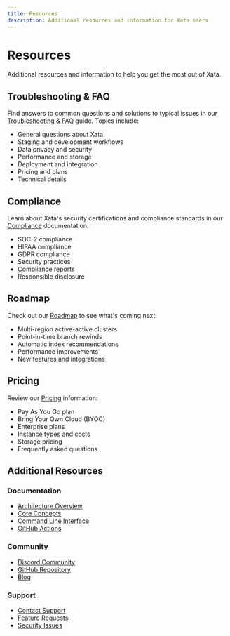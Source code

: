 ```yaml
---
title: Resources
description: Additional resources and information for Xata users
---
```


# Resources

Additional resources and information to help you get the most out of Xata.

## Troubleshooting & FAQ

Find answers to common questions and solutions to typical issues in our [Troubleshooting & FAQ](/resources/troubleshooting) guide. Topics include:

- General questions about Xata
- Staging and development workflows
- Data privacy and security
- Performance and storage
- Deployment and integration
- Pricing and plans
- Technical details

## Compliance

Learn about Xata's security certifications and compliance standards in our [Compliance](/resources/compliance) documentation:

- SOC-2 compliance
- HIPAA compliance
- GDPR compliance
- Security practices
- Compliance reports
- Responsible disclosure

## Roadmap

Check out our [Roadmap](/resources/roadmap) to see what's coming next:

- Multi-region active-active clusters
- Point-in-time branch rewinds
- Automatic index recommendations
- Performance improvements
- New features and integrations

## Pricing

Review our [Pricing](/resources/pricing) information:

- Pay As You Go plan
- Bring Your Own Cloud (BYOC)
- Enterprise plans
- Instance types and costs
- Storage pricing
- Frequently asked questions

## Additional Resources

### Documentation

- [Architecture Overview](/architecture)
- [Core Concepts](/core-concepts)
- [Command Line Interface](/cli)
- [GitHub Actions](/github-actions)

### Community

- [Discord Community](https://discord.gg/xata)
- [GitHub Repository](https://github.com/xataio)
- [Blog](https://xata.io/blog)

### Support

- [Contact Support](mailto:info@xata.io)
- [Feature Requests](https://github.com/xataio/xata/issues)
- [Security Issues](mailto:security@xata.io) 